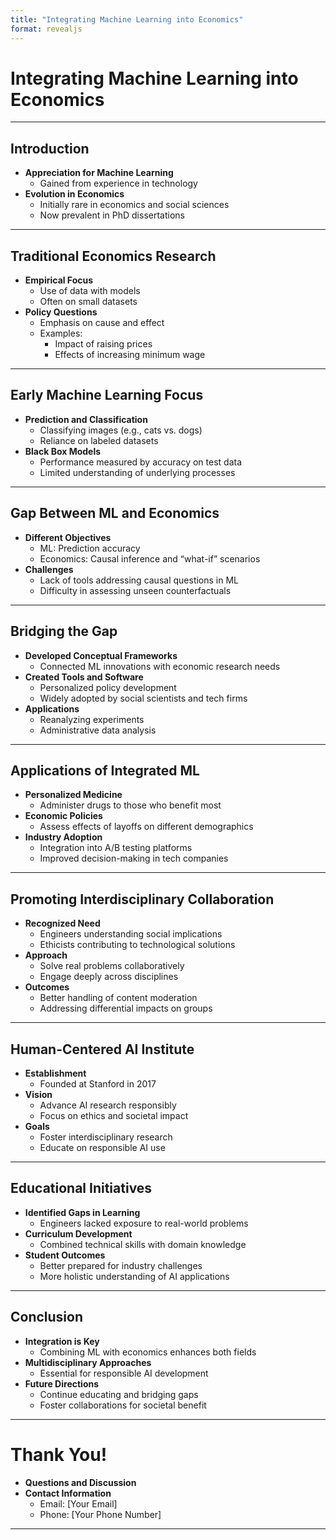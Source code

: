 ---
title: "Integrating Machine Learning into Economics"
format: revealjs
---

# Integrating Machine Learning into Economics

---

## Introduction

- **Appreciation for Machine Learning**
  - Gained from experience in technology
- **Evolution in Economics**
  - Initially rare in economics and social sciences
  - Now prevalent in PhD dissertations

---

## Traditional Economics Research

- **Empirical Focus**
  - Use of data with models
  - Often on small datasets
- **Policy Questions**
  - Emphasis on cause and effect
  - Examples:
    - Impact of raising prices
    - Effects of increasing minimum wage

---

## Early Machine Learning Focus

- **Prediction and Classification**
  - Classifying images (e.g., cats vs. dogs)
  - Reliance on labeled datasets
- **Black Box Models**
  - Performance measured by accuracy on test data
  - Limited understanding of underlying processes

---

## Gap Between ML and Economics

- **Different Objectives**
  - ML: Prediction accuracy
  - Economics: Causal inference and "what-if" scenarios
- **Challenges**
  - Lack of tools addressing causal questions in ML
  - Difficulty in assessing unseen counterfactuals

---

## Bridging the Gap

- **Developed Conceptual Frameworks**
  - Connected ML innovations with economic research needs
- **Created Tools and Software**
  - Personalized policy development
  - Widely adopted by social scientists and tech firms
- **Applications**
  - Reanalyzing experiments
  - Administrative data analysis

---

## Applications of Integrated ML

- **Personalized Medicine**
  - Administer drugs to those who benefit most
- **Economic Policies**
  - Assess effects of layoffs on different demographics
- **Industry Adoption**
  - Integration into A/B testing platforms
  - Improved decision-making in tech companies

---

## Promoting Interdisciplinary Collaboration

- **Recognized Need**
  - Engineers understanding social implications
  - Ethicists contributing to technological solutions
- **Approach**
  - Solve real problems collaboratively
  - Engage deeply across disciplines
- **Outcomes**
  - Better handling of content moderation
  - Addressing differential impacts on groups

---

## Human-Centered AI Institute

- **Establishment**
  - Founded at Stanford in 2017
- **Vision**
  - Advance AI research responsibly
  - Focus on ethics and societal impact
- **Goals**
  - Foster interdisciplinary research
  - Educate on responsible AI use

---

## Educational Initiatives

- **Identified Gaps in Learning**
  - Engineers lacked exposure to real-world problems
- **Curriculum Development**
  - Combined technical skills with domain knowledge
- **Student Outcomes**
  - Better prepared for industry challenges
  - More holistic understanding of AI applications

---

## Conclusion

- **Integration is Key**
  - Combining ML with economics enhances both fields
- **Multidisciplinary Approaches**
  - Essential for responsible AI development
- **Future Directions**
  - Continue educating and bridging gaps
  - Foster collaborations for societal benefit

---

# Thank You!

- **Questions and Discussion**
- **Contact Information**
  - Email: [Your Email]
  - Phone: [Your Phone Number]

---

